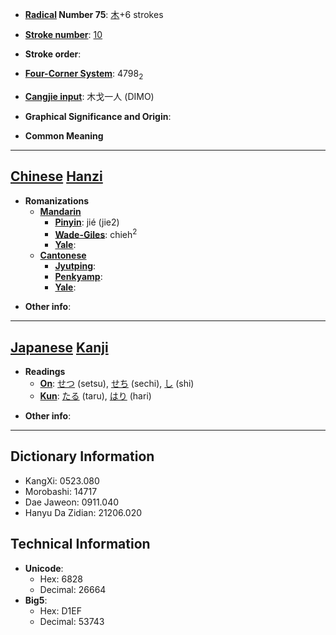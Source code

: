 * '''[[Wiktionary:Chinese radical index| Radical]] Number 75''': [[Wiktionary:Chinese radical index 木|木]]+6 strokes

* '''[[Wiktionary:Chinese total strokes index|Stroke number]]''': [[Wiktionary:Chinese total strokes index 10|10]]

* '''Stroke order''': 

* '''[[Wiktionary:Chinese four corner index|Four-Corner System]]''': 4798<sub>2</sub>

* '''[[Wiktionary:Chinese Cangjie index|Cangjie input]]''': 木戈一人 (DIMO)

* '''Graphical Significance and Origin''': 

* '''Common Meaning'''

----

== [[Chinese]] [[Hanzi]] ==

* '''Romanizations'''
** '''[[Mandarin]]'''
*** '''[[Pinyin]]''': jié (jie2)
*** '''[[Wade-Giles]]''': chieh<sup>2</sup>
*** '''[[Yale]]''': 
** '''[[Cantonese]]'''
*** '''[[Jyutping]]''':
*** '''[[Penkyamp]]''': 
*** '''[[Yale]]''': 

* '''Other info''': 

----

== [[Japanese]] [[Kanji]] ==

* '''Readings'''
** '''[[On]]''': [[せつ]] (setsu), [[せち]] (sechi), [[し]] (shi)
** '''[[Kun]]''': [[たる]] (taru), [[はり]] (hari)

* '''Other info''':  

----

== Dictionary Information ==

* KangXi: 0523.080
* Morobashi: 14717
* Dae Jaweon: 0911.040
* Hanyu Da Zidian: 21206.020

== Technical Information ==

* '''Unicode''':
** Hex: 6828
** Decimal: 26664
* '''Big5''':
** Hex: D1EF
** Decimal: 53743